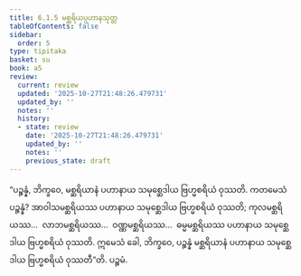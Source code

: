 ```yaml
---
title: 6.1.5 မစ္ဆရိယပ္ပဟာနသုတ္တ
tableOfContents: false
sidebar:
  order: 5
type: tipitaka
basket: su
book: a5
review:
  current: review
  updated: '2025-10-27T21:48:26.479731'
  updated_by: ''
  notes: ''
  history:
  - state: review
    date: '2025-10-27T21:48:26.479731'
    updated_by: ''
    notes: ''
    previous_state: draft
---
```



<ReviewStatus review={frontmatter.review} showDetails={true} />

<HypothesisAnnotation frontmatter={frontmatter} />

<DynamicBreadcrumb />

<Division number="255" book="a5" e="ch" v="16" p="239">

<Paragraph number="1359" book="a5">
“ပဉ္စန္နံ, ဘိက္ခဝေ, မစ္ဆရိယာနံ ပဟာနာယ သမုစ္ဆေဒါယ ဗြဟ္မစရိယံ ဝုဿတိ. ကတမေသံ ပဉ္စန္နံ? အာဝါသမစ္ဆရိယဿ ပဟာနာယ သမုစ္ဆေဒါယ ဗြဟ္မစရိယံ ဝုဿတိ; ကုလမစ္ဆရိယဿ…  လာဘမစ္ဆရိယဿ…  ဝဏ္ဏမစ္ဆရိယဿ…  ဓမ္မမစ္ဆရိယဿ ပဟာနာယ သမုစ္ဆေဒါယ ဗြဟ္မစရိယံ ဝုဿတိ. ဣမေသံ ခေါ, ဘိက္ခဝေ, ပဉ္စန္နံ မစ္ဆရိယာနံ ပဟာနာယ သမုစ္ဆေဒါယ ဗြဟ္မစရိယံ ဝုဿတီ”တိ.

</Paragraph>
</Division>

<Paragraph number="1360" type="center" book="a5">
ပဉ္စမံ.
</Paragraph>